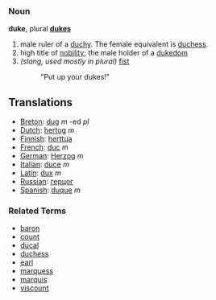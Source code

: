 === Noun ===
'''duke''', plural '''[[dukes]]'''

# male ruler of a [[duchy]].  The female equivalent is [[duchess]].
# high title of [[nobility]]; the male holder of a [[dukedom]]
# ''(slang, used mostly in plural)'' [[fist]]
#: "Put up your dukes!"

==Translations==
*[[Breton]]: [[dug]] ''m'' -ed ''pl''
*[[Dutch]]: [[hertog]] ''m''
*[[Finnish]]: [[herttua]]
*[[French]]: [[duc]] ''m''
*[[German]]: [[Herzog]] ''m''
*[[Italian]]: [[duce]] ''m''
*[[Latin]]: [[dux]] ''m''
*[[Russian]]: [[герцог]]
*[[Spanish]]: [[duque]] ''m''

===Related Terms===
*[[baron]]
*[[count]]
*[[ducal]]
*[[duchess]]
*[[earl]]
*[[marquess]]
*[[marquis]]
*[[viscount]]